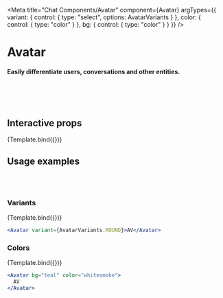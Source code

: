 
<Meta
  title="Chat Components/Avatar"
  component={Avatar}
  argTypes={{
    variant: { control: { type: "select", options: AvatarVariants } },
    color: { control: { type: "color" } },
    bg: { control: { type: "color" } }
  }}
/>

# Avatar

#### Easily differentiate users, conversations and other entities.

<br />
<br />
<br />

## Interactive props


<Canvas>
  <Story name="Default" args={{ children: "AV" }}>
    {Template.bind({})}
  </Story>
</Canvas>

<ArgsTable story="Default" />

## Usage examples

<br />
<br />

### Variants

<Canvas>
  <Story
    name="Variants"
    args={{ children: "AV", variant: AvatarVariants.ROUND }}
  >
    {Template.bind({})}
  </Story>
</Canvas>

```jsx
<Avatar variant={AvatarVariants.ROUND}>AV</Avatar>
```

### Colors

<Canvas>
  <Story
    name="Colors"
    args={{ children: "AV", bg: "teal", color: "whitesmoke" }}
  >
    {Template.bind({})}
  </Story>
</Canvas>

```jsx
<Avatar bg="teal" color="whitesmoke">
  AV
</Avatar>
```
